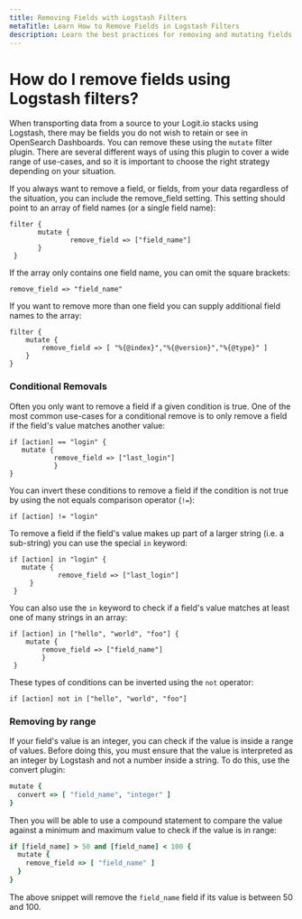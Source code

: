 ```yaml
---
title: Removing Fields with Logstash Filters
metaTitle: Learn How to Remove Fields in Logstash Filters
description: Learn the best practices for removing and mutating fields in your logs and metrics using Logstash filters
---
```


# How do I remove fields using Logstash filters?

When transporting data from a source to your Logit.io stacks using Logstash, there may be fields you do not wish to retain or see in OpenSearch Dashboards. You can remove these using the `mutate` filter plugin. There are several different ways of using this plugin to cover a wide range of use-cases, and so it is important to choose the right strategy depending on your situation.

If you always want to remove a field, or fields, from your data regardless of the situation, you can include the remove_field setting. This setting should point to an array of field names (or a single field name):

```plaintext
filter {
       mutate {
               remove_field => ["field_name"]
       }
 }
```

If the array only contains one field name, you can omit the square brackets:

```plaintext
remove_field => "field_name"
```

If you want to remove more than one field you can supply additional field names to the array:

```plaintext
filter {
    mutate {
        remove_field => [ "%{@index}","%{@version}","%{@type}" ]
    }
}
```

### Conditional Removals

Often you only want to remove a field if a given condition is true. One of the most common use-cases for a conditional remove is to only remove a field if the field's value matches another value:

```plaintext
if [action] == "login" {
   mutate {
           remove_field => ["last_login"]
           }
}
```

You can invert these conditions to remove a field if the condition is not true by using the not equals comparison operator (`!=`):

```plaintext
if [action] != "login"
```

To remove a field if the field's value makes up part of a larger string (i.e. a sub-string) you can use the special `in` keyword:

```plaintext
if [action] in "login" {
   mutate {
            remove_field => ["last_login"]
     }
 }
```

You can also use the `in` keyword to check if a field's value matches at least one of many strings in an array:

```plaintext
if [action] in ["hello", "world", "foo"] {
    mutate {
        remove_field => ["field_name"]
        }
 }
```

These types of conditions can be inverted using the `not` operator:

```plaintext
if [action] not in ["hello", "world", "foo"]
```

### Removing by range

If your field's value is an integer, you can check if the value is inside a
range of values. Before doing this, you must ensure that the value is interpreted
as an integer by Logstash and not a number inside a string. To do this, use the convert plugin:

```ruby copy
mutate {
  convert => [ "field_name", "integer" ]
}
```

Then you will be able to use a compound statement to compare the value against a
minimum and maximum value to check if the value is in range:

```ruby copy
if [field_name] > 50 and [field_name] < 100 {
  mutate {
    remove_field => [ "field_name" ]
  }
}
```

The above snippet will remove the `field_name` field if its value is between 50 and 100.

